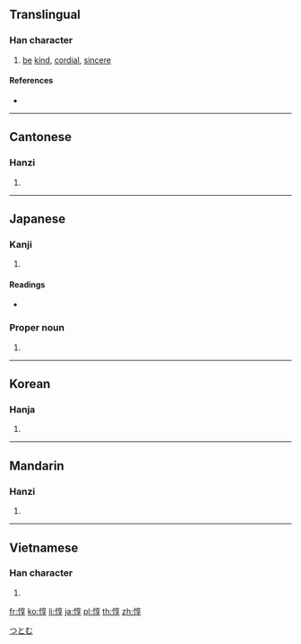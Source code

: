 ==Translingual==

===Han character===
{{Han char|rn=61|rad=心|as=08|sn=11|four=90047|canj=PYRD|ids=⿰忄享}}

# [[be]] [[kind]], [[cordial]], [[sincere]]

====References====
* {{Han ref|kx=0390.010|dkj=10759|dj=0724.020|hdz=42318.040|uh=60C7|ud=24775|bh=B1AC|bd=45484}}

----

==Cantonese==

===Hanzi===
{{yue-hanzi|jyut=[[deon1]]|y=deun1}}

# {{defn|lang=yue|sort=心08}}

----

==Japanese==

===Kanji===
{{ja-kanji|grade=|rs=心08}}

# {{defn|lang=ja|sort=心08}}

====Readings====
* {{ja-readings|on=[[とん]] (ton), [[じゅん]] (jun)|kun=[[あつい]] (atsui), [[まこと]] (makoto)}}

===Proper noun===
{{ja-pos|proper|つとむ}}

# {{given name|male|lang=ja}}

[[Category:Japanese male given names|つとむ]]

----

==Korean==

===Hanja===
{{ko-hanja|hangeul=돈|eumhun=|rv=don|mr=ton|y=ton}}

# {{defn|lang=ko|sort=心08}}

----

==Mandarin==

===Hanzi===
{{cmn-hanzi|pin=[[dūn]] ([[dun1]])|wg=tun<sup>1</sup>}}

# {{defn|lang=cmn|sort=心08}}

----

==Vietnamese==

===Han character===
{{vi-readings|rs=心08|hanviet=đôn}}

# {{defn|lang=vi|sort=心08}}

[[fr:惇]]
[[ko:惇]]
[[li:惇]]
[[ja:惇]]
[[pl:惇]]
[[th:惇]]
[[zh:惇]]